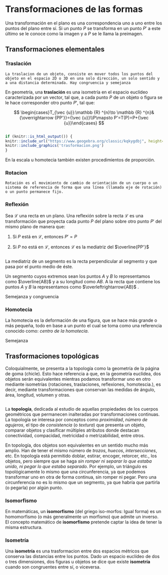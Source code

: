# Transformaciones de las formas

Una transformación en el plano es una correspondencia uno a uno entre los puntos del plano entre sí. Si un punto $P$ se transforma en un punto $P'$ a este último se le conoce como la imagen y a $P$ se le llama la preimagen.

## Transformaciones elementales

### Traslación

```definition
La traslacion de un objeto, consiste en mover todos los puntos del objeto en el espacio 2D o 3D en una solo dirección, un solo sentido y a una distancia determinada. Hay congruencia y semejanza
```

En geometría, una **traslación** es una isometría en el espacio euclídeo caracterizada por un vector, tal que, a cada punto $P$ de un objeto o figura se le hace corresponder otro punto $P'$, tal que:

$$
\begin{cases}T_{\vec {u}}:\mathbb {R} ^{n}\to \mathbb {R} ^{n}&{\overrightarrow {PP'}}={\vec {u}}\\P\mapsto P'=T(P)=P+{\vec {u}}\end{cases}
$$

```example
```

```r
if (knitr::is_html_output()) {
knitr::include_url("https://www.geogebra.org/classic/kqkygdbj", height="700")} else {
knitr::include_graphics('trasformacion.png')
}
```

En la escala u homotecia también existen procedimientos de proporción.

### Rotacion

```definition
Rotación es el movimiento de cambio de orientación de un cuerpo o un sistema de referencia de forma que una línea (llamada eje de rotación) o un punto permanece fijo.
```

### Reflexión

Sea $\mathcal{L}$ una recta en un plano. Una reflexión sobre la recta $\mathcal{L}$ es una transformación que proyecta cada punto $P$ del plano sobre otro punto $P'$ del mismo plano de manera que:

1.  Si $P$ está en $\mathcal{L}$, entonces $P'=P$

2.  Si $P$ no está en $\mathcal{L}$, entonces $\mathcal{L}$ es la mediatriz del $\overline{PP'}$

```remark
```

La mediatriz de un segmento es la recta perpendicular al segmento y que pasa por el punto medio de éste.

Un segmento cuyos extremos sean los puntos $A$ y $B$ lo representamos como $\overline{AB}$ y a su longitud como $AB$. A la recta que contiene los puntos $A$ y $B$ la representamos como $\overleftrightarrow{AB}$ .

Semejanza y congruencia

### Homotecia

La homotecia es la deformación de una figura, que se hace más grande o más pequeña, todo en base a un punto el cual se toma como una referencia conocido como: *centro de la homotecia*.

Semejanza

## Trasformaciones topológicas

Coloquialmente, se presenta a la topología como la geometría de la página de goma (chicle). Esto hace referencia a que, en la geometría euclídea, dos objetos serán equivalentes mientras podamos transformar uno en otro mediante isometrías (rotaciones, traslaciones, reflexiones, homotescia.), es decir, mediante transformaciones que conservan las medidas de ángulo, área, longitud, volumen y otras.

```definition

```

La **topología**, dedicada al estudio de aquellas propiedades de los cuerpos geométricos que permanecen inalteradas por transformaciones continuas. La topología se interesa por conceptos como *proximidad*, *número de agujeros*, el tipo de *consistencia* (o *textura*) que presenta un objeto, comparar objetos y clasificar múltiples atributos donde destacan conectividad, compacidad, metricidad o metrizabilidad, entre otros.

En topología, dos objetos son equivalentes en un sentido mucho más amplio. Han de tener el mismo número de *trozos*, *huecos*, *intersecciones*, etc. En topología está permitido doblar, estirar, encoger, retorcer, etc., los objetos, pero siempre que se haga *sin romper ni separar lo que estaba unido, ni pegar lo que estaba separado*. Por ejemplo, un triángulo es topológicamente lo mismo que una circunferencia, ya que podemos transformar uno en otra de forma continua, sin romper ni pegar. Pero una circunferencia no es lo mismo que un segmento, ya que habría que partirla (o pegarla) por algún punto.

### Isomorfismo

En matemáticas, un **isomorfismo** (del griego iso-morfos: Igual forma) es un homomorfismo (o más generalmente un morfismo) que admite un inverso. ​ El concepto matemático de **isomorfismo** pretende captar la idea de tener la misma estructura.

### Isometría

Una **isometría** es una trasformacion entre dos espacios métricos que conserva las distancias entre los puntos. Dado un espacio euclídeo de dos o tres dimensiones, dos figuras u objetos se dice que existe **isometría** cuando son congruentes entre sí, o viceversa.
